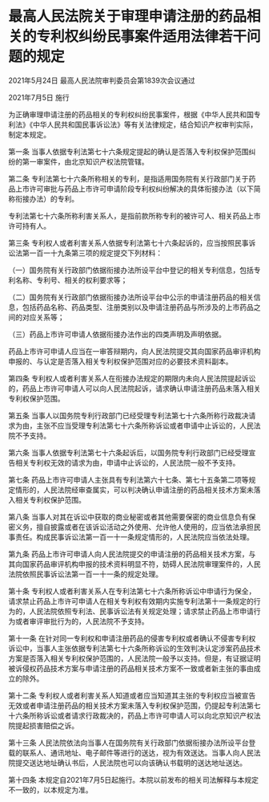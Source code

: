 # 最高人民法院关于审理申请注册的药品相关的专利权纠纷民事案件适用法律若干问题的规定

2021年5月24日 最高人民法院审判委员会第1839次会议通过

2021年7月5日 施行

  

为正确审理申请注册的药品相关的专利权纠纷民事案件，根据《中华人民共和国专利法》《中华人民共和国民事诉讼法》等有关法律规定，结合知识产权审判实际，制定本规定。

第一条 当事人依据专利法第七十六条规定提起的确认是否落入专利权保护范围纠纷的第一审案件，由北京知识产权法院管辖。

第二条 专利法第七十六条所称相关的专利，是指适用国务院有关行政部门关于药品上市许可审批与药品上市许可申请阶段专利权纠纷解决的具体衔接办法（以下简称衔接办法）的专利。

专利法第七十六条所称利害关系人，是指前款所称专利的被许可人、相关药品上市许可持有人。

第三条 专利权人或者利害关系人依据专利法第七十六条起诉的，应当按照民事诉讼法第一百一十九条第三项的规定提交下列材料：

（一）国务院有关行政部门依据衔接办法所设平台中登记的相关专利信息，包括专利名称、专利号、相关的权利要求等；

（二）国务院有关行政部门依据衔接办法所设平台中公示的申请注册药品的相关信息，包括药品名称、药品类型、注册类别以及申请注册药品与所涉及的上市药品之间的对应关系等；

（三）药品上市许可申请人依据衔接办法作出的四类声明及声明依据。

药品上市许可申请人应当在一审答辩期内，向人民法院提交其向国家药品审评机构申报的、与认定是否落入相关专利权保护范围对应的必要技术资料副本。

第四条 专利权人或者利害关系人在衔接办法规定的期限内未向人民法院提起诉讼的，药品上市许可申请人可以向人民法院起诉，请求确认申请注册药品未落入相关专利权保护范围。

第五条 当事人以国务院专利行政部门已经受理专利法第七十六条所称行政裁决请求为由，主张不应当受理专利法第七十六条所称诉讼或者申请中止诉讼的，人民法院不予支持。

第六条 当事人依据专利法第七十六条起诉后，以国务院专利行政部门已经受理宣告相关专利权无效的请求为由，申请中止诉讼的，人民法院一般不予支持。

第七条 药品上市许可申请人主张具有专利法第六十七条、第七十五条第二项等规定情形的，人民法院经审查属实，可以判决确认申请注册的药品相关技术方案未落入相关专利权保护范围。

第八条 当事人对其在诉讼中获取的商业秘密或者其他需要保密的商业信息负有保密义务，擅自披露或者在该诉讼活动之外使用、允许他人使用的，应当依法承担民事责任。构成民事诉讼法第一百一十一条规定情形的，人民法院应当依法处理。

第九条 药品上市许可申请人向人民法院提交的申请注册的药品相关技术方案，与其向国家药品审评机构申报的技术资料明显不符，妨碍人民法院审理案件的，人民法院依照民事诉讼法第一百一十一条的规定处理。

第十条 专利权人或者利害关系人在专利法第七十六条所称诉讼中申请行为保全，请求禁止药品上市许可申请人在相关专利权有效期内实施专利法第十一条规定的行为的，人民法院依照专利法、民事诉讼法有关规定处理；请求禁止药品上市申请行为或者审评审批行为的，人民法院不予支持。

第十一条 在针对同一专利权和申请注册药品的侵害专利权或者确认不侵害专利权诉讼中，当事人主张依据专利法第七十六条所称诉讼的生效判决认定涉案药品技术方案是否落入相关专利权保护范围的，人民法院一般予以支持。但是，有证据证明被诉侵权药品技术方案与申请注册的药品相关技术方案不一致或者新主张的事由成立的除外。

第十二条 专利权人或者利害关系人知道或者应当知道其主张的专利权应当被宣告无效或者申请注册药品的相关技术方案未落入专利权保护范围，仍提起专利法第七十六条所称诉讼或者请求行政裁决的，药品上市许可申请人可以向北京知识产权法院提起损害赔偿之诉。

第十三条 人民法院依法向当事人在国务院有关行政部门依据衔接办法所设平台登载的联系人、通讯地址、电子邮件等进行的送达，视为有效送达。当事人向人民法院提交送达地址确认书后，人民法院也可以向该确认书载明的送达地址送达。

第十四条 本规定自2021年7月5日起施行。本院以前发布的相关司法解释与本规定不一致的，以本规定为准。